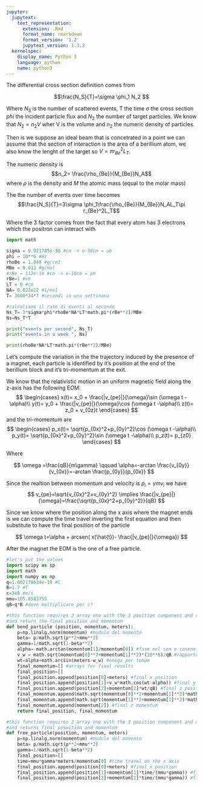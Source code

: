 ```yaml
---
jupyter:
  jupytext:
    text_representation:
      extension: .Rmd
      format_name: rmarkdown
      format_version: '1.2'
      jupytext_version: 1.3.2
  kernelspec:
    display_name: Python 3
    language: python
    name: python3
---
```


The differential cross section definition comes from

$$\frac{N_S}{T}=\sigma \phi_1 N_2 $$

Where $N_S$ is the number of scattered events, T the time $\sigma$ the cross section $phi$ the incident particle flux and $N_2$ the number of target particles. We know that $N_2 =n_2V$ wher V is the volume and $n_2$ the numeric density of particles.

Then is we suppose an ideal beam that is concetrated in a point we can assume that the section of interaction is the area of a berillium atom, we also know the lenght of the target so $V=\pi r_{Be}^2L_T$.

The numeric density is 
$$n_2= \frac{\rho_{Be}}{M_{Be}}N_A$$ 
where $\rho$ is the density and $M$ the atomic mass (equal to the molar mass)

The the number of events over time becomes
$$\frac{N_S}{T}=3\sigma \phi_1\frac{\rho_{Be}}{M_{Be}}N_AL_T\pi r_{Be}^2L_T$$

Where the 3 factor comes from the fact that every atom has 3 electrons which the positron can interact with

```python
import math

sigma = 0.921785e-30 #cm -> e-30cm = ub
phi = 10**6 #Hz
rhoBe = 1.848 #g/cm3
MBe = 9.012 #g/mol
#rBe = 112e-10 #cm -> e-10cm = pm
rBe=1 #cm
LT = 6 #cm
NA= 6.022e22 #1/mol
T= 3600*24*7 #secondi in una settimana

#calcoliamo il rate di eventi al secondo
Ns_T= 3*sigma*phi*rhoBe*NA*LT*math.pi*(rBe**2)/MBe
Ns=Ns_T*T

```

```python
print("events per second", Ns_T)
print("events in a week ", Ns)
```

```python
print(rhoBe*NA*LT*math.pi*(rBe**2)/MBe)
```

Let's compute the variation in the the trajectory induced by the presence of a magnet, each particle is identified by it's position at the end of the berillium block and it's tri-momentum at the exit.

We know that the relativistic motion in an uniform magnetic field along the z-axis has the following EOM:
$$ 
    \begin{cases}
    x(t)= x_0 + \frac{|v_{pe}|}{\omega}\sin (\omega t -\alpha)\\
    y(t)= y_0 + \frac{|v_{pe}|}{\omega}\cos (\omega t -\alpha)\\
    z(t)= z_0 + v_{0z}t
    \end{cases} 
$$
and the tri-momentum are
$$
    \begin{cases}
    p_x(t)= \sqrt{p_{0x}^2+p_{0y}^2}\cos (\omega t -\alpha)\\
    p_y(t)= \sqrt{p_{0x}^2+p_{0y}^2}\sin (\omega t -\alpha)\\
    p_z(t)= p_{z0}
    \end{cases} 
$$

Where

$$
\omega =\frac{qB}{m\gamma} \qquad \alpha=-arctan \frac{v_{0y}}{v_{0x}}=-arctan \frac{p_{0y}}{p_{0x}}
$$

Since the realtion between momentum and velocity is $p_i=\gamma mv_i$  we have
$$
v_{pe}=\sqrt{v_{0x}^2+v_{0y}^2} \implies \frac{|v_{pe}|}{\omega}=\frac{\sqrt{p_{0x}^2+p_{0y}^2}}{qB}
$$

Since we know where the position along the x axis where the magnet ends is we can compute the time travel inverting the first equation and then substitute to have the final position of the particle

$$
\omega t=\alpha + arcsen( x(\hat{t})- \frac{|v_{pe}|}{\omega})
$$

After the magnet the EOM is the one of a free particle.

```python
#let's put the values
import scipy as sp
import math
import numpy as np
q=1.602176634e-19 #C
B=1.7 #T
c=3e8 #m/s
mmu=105.6583755
qB=q*B #devo moltiplicare per c?

```

```python
#this function requires 2 array one with the 3 position component and one with the momentum ones and how many meters the field is long
#and return the final position and momentum
def bend_particle (position, momentum, meters):
    p=np.linalg.norm(momentum) #modulo del momento
    beta= p/math.sqrt(p**2+mmu**2)
    gamma=1/math.sqrt(1-beta**2)
    alpha=-math.arctan(momentum[1]/momentum[0]) #fase nel sen e coseno
    v_w = math.sqrt(momentum[0]**2+momentum[1]**2)*(10**6)/qB #rapporto v perperdicolare su omega, il 10^6 è perche il momento è in Mev
    wt=alpha+math.arcsin(meters-w_w) #omega per tempo
    final_momentum=[] #arrays for final results
    final_position=[]
    final_position.append(position[0]+meters) #final x position
    final_position.append(position[1]+v_w*math.cos(wt-alpha)) #final y position
    final_position.append(position[2]+momentum[2]*wt/qB) #final z position rewritten in terms of stuff i know
    final_momentum.append(math.sqrt(momentum[0]**2+momentum[1]**2)*math.cos(wt-alpha)) #final x momentum
    final_momentum.append(math.sqrt(momentum[1]**2+momentum[1]**2)*math.sin(wt-alpha)) #final y momentum
    final_momentum.append(momentum[2]) #final z momentum
    return final_position, final_momentum

#this function requires 2 array one with the 3 position component and one with the momentum ones and how many meters it travels
#and returns final poswition and momentum
def free_particle(position, momentum, meters) 
    p=np.linalg.norm(momentum) #modulo del momento
    beta= p/math.sqrt(p**2+mmu**2)
    gamma=1/math.sqrt(1-beta**2)
    final_position=[]
    time=mmu*gamma*meters/momentum[0] #time travel on the x axis
    final_position.append(position[0]+meters) #final x position
    final_position.append(position[1]+momentum[1]*time/(mmu*gamma)) #final y position
    final_position.append(position[2]+momentum[2]*time/(mmu*gamma)) #final z position
   
```

```python

```

```python

```
